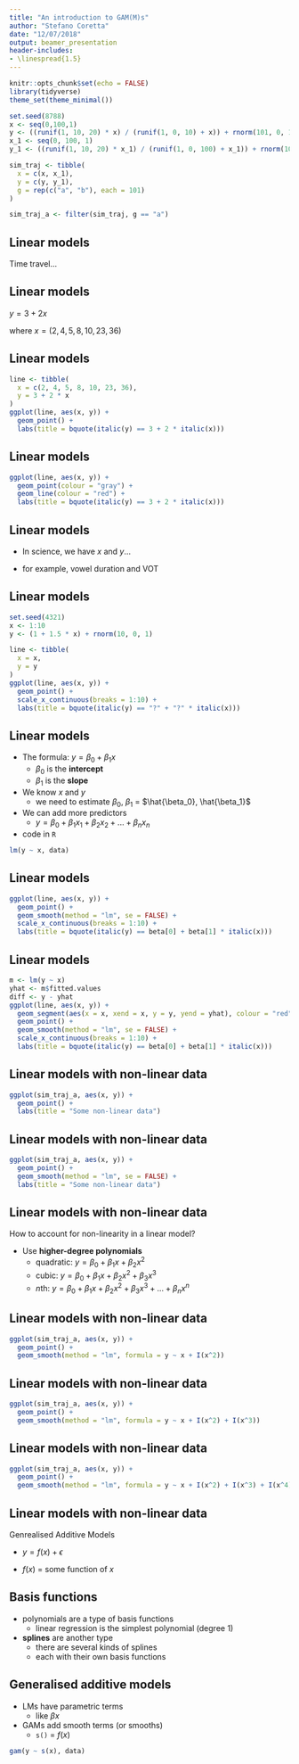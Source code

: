```yaml
---
title: "An introduction to GAM(M)s"
author: "Stefano Coretta"
date: "12/07/2018"
output: beamer_presentation
header-includes:
- \linespread{1.5}
---
```


```r
knitr::opts_chunk$set(echo = FALSE)
library(tidyverse)
theme_set(theme_minimal())
```

```r
set.seed(8788)
x <- seq(0,100,1)
y <- ((runif(1, 10, 20) * x) / (runif(1, 0, 10) + x)) + rnorm(101, 0, 1)
x_1 <- seq(0, 100, 1)
y_1 <- ((runif(1, 10, 20) * x_1) / (runif(1, 0, 100) + x_1)) + rnorm(101, 0, 1)

sim_traj <- tibble(
  x = c(x, x_1),
  y = c(y, y_1),
  g = rep(c("a", "b"), each = 101)
)

sim_traj_a <- filter(sim_traj, g == "a")
```

## Linear models

\centering \Huge

Time travel...

## Linear models

\centering \Huge

$y = 3 + 2x$

\large

where $x = (2, 4, 5, 8, 10, 23, 36)$

## Linear models

```r
line <- tibble(
  x = c(2, 4, 5, 8, 10, 23, 36),
  y = 3 + 2 * x
)
ggplot(line, aes(x, y)) +
  geom_point() +
  labs(title = bquote(italic(y) == 3 + 2 * italic(x)))
```

## Linear models

```r
ggplot(line, aes(x, y)) +
  geom_point(colour = "gray") +
  geom_line(colour = "red") +
  labs(title = bquote(italic(y) == 3 + 2 * italic(x)))
```

## Linear models

* In science, we have $x$ and $y$...

* for example, vowel duration and VOT

## Linear models

```r
set.seed(4321)
x <- 1:10
y <- (1 + 1.5 * x) + rnorm(10, 0, 1)

line <- tibble(
  x = x,
  y = y
)
ggplot(line, aes(x, y)) +
  geom_point() +
  scale_x_continuous(breaks = 1:10) +
  labs(title = bquote(italic(y) == "?" + "?" * italic(x)))
```

## Linear models

* The formula: $y = \beta_0 + \beta_1x$
    * $\beta_0$ is the **intercept**
    * $\beta_1$ is the **slope**

* We know $x$ and $y$
    * we need to estimate $\beta_0$, $\beta_1$ = $\hat{\beta_0}, \hat{\beta_1}$

* We can add more predictors
    * $y = \beta_0 + \beta_1x_1 + \beta_2x_2 + ... + \beta_nx_n$

* code in `R`

```r
lm(y ~ x, data)
```

## Linear models

```r
ggplot(line, aes(x, y)) +
  geom_point() +
  geom_smooth(method = "lm", se = FALSE) +
  scale_x_continuous(breaks = 1:10) +
  labs(title = bquote(italic(y) == beta[0] + beta[1] * italic(x)))
```

## Linear models

```r
m <- lm(y ~ x)
yhat <- m$fitted.values
diff <- y - yhat  
ggplot(line, aes(x, y)) +
  geom_segment(aes(x = x, xend = x, y = y, yend = yhat), colour = "red") +
  geom_point() +
  geom_smooth(method = "lm", se = FALSE) +
  scale_x_continuous(breaks = 1:10) +
  labs(title = bquote(italic(y) == beta[0] + beta[1] * italic(x)))
```

## Linear models with non-linear data

```r
ggplot(sim_traj_a, aes(x, y)) +
  geom_point() +
  labs(title = "Some non-linear data")
```

## Linear models with non-linear data

```r
ggplot(sim_traj_a, aes(x, y)) +
  geom_point() +
  geom_smooth(method = "lm", se = FALSE) +
  labs(title = "Some non-linear data")
```

## Linear models with non-linear data

How to account for non-linearity in a linear model?

* Use **higher-degree polynomials**
    * quadratic: $y = \beta_0 + \beta_1x + \beta_2x^2$
    * cubic: $y = \beta_0 + \beta_1x + \beta_2x^2 + \beta_3x^3$
    * $n$th: $y = \beta_0 + \beta_1x + \beta_2x^2 + \beta_3x^3 + ... + \beta_nx^n$

## Linear models with non-linear data

```r
ggplot(sim_traj_a, aes(x, y)) +
  geom_point() +
  geom_smooth(method = "lm", formula = y ~ x + I(x^2))
```

## Linear models with non-linear data

```r
ggplot(sim_traj_a, aes(x, y)) +
  geom_point() +
  geom_smooth(method = "lm", formula = y ~ x + I(x^2) + I(x^3))
```

## Linear models with non-linear data

```r
ggplot(sim_traj_a, aes(x, y)) +
  geom_point() +
  geom_smooth(method = "lm", formula = y ~ x + I(x^2) + I(x^3) + I(x^4) + I(x^5) + I(x^6) + I(x^7) + I(x^8) + I(x^9) + I(x^10))
```

## Linear models with non-linear data

Genrealised Additive Models

* $y = f(x) + \epsilon$

* $f(x)$ = some function of $x$

## Basis functions

* polynomials are a type of basis functions
    * linear regression is the simplest polynomial (degree 1)

* **splines** are another type
    * there are several kinds of splines
    * each with their own basis functions

## Generalised additive models

* LMs have parametric terms
    * like $\beta{}x$

* GAMs add smooth terms (or smooths)
    * `s()` = $f(x)$

```r
gam(y ~ s(x), data)
```

